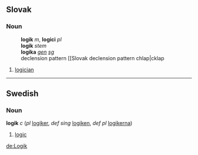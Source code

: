 ==Slovak==
===Noun===
:'''logik''' ''m'', '''logici''' ''pl''
:'''logik''' ''stem''
:'''logika''' ''[[genitive|gen]] [[singular|sg]]''
:declension pattern [[Slovak declension pattern chlap|cklap
# [[logician]]

----
==Swedish==
===Noun===
'''logik''' ''c'' (''pl'' [[logiker]], ''def sing'' [[logiken]], ''def pl'' [[logikerna]])

#[[logic]]

[[de:Logik]]